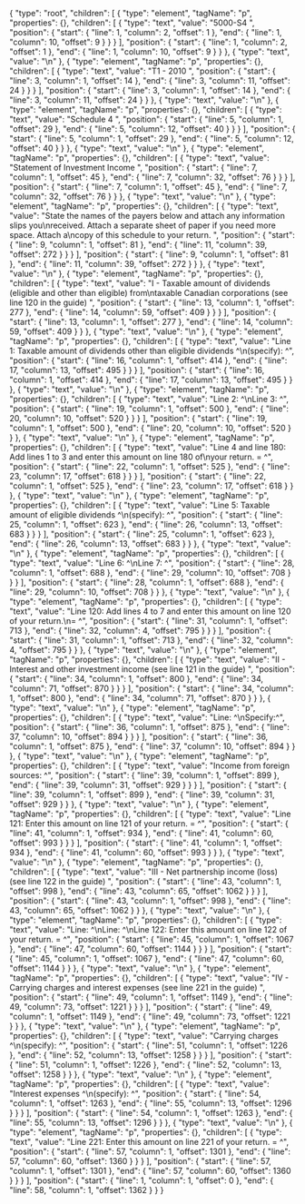 {
  "type": "root",
  "children": [
    {
      "type": "element",
      "tagName": "p",
      "properties": {},
      "children": [
        {
          "type": "text",
          "value": "5000-S4 ",
          "position": {
            "start": {
              "line": 1,
              "column": 2,
              "offset": 1
            },
            "end": {
              "line": 1,
              "column": 10,
              "offset": 9
            }
          }
        }
      ],
      "position": {
        "start": {
          "line": 1,
          "column": 2,
          "offset": 1
        },
        "end": {
          "line": 1,
          "column": 10,
          "offset": 9
        }
      }
    },
    {
      "type": "text",
      "value": "\n"
    },
    {
      "type": "element",
      "tagName": "p",
      "properties": {},
      "children": [
        {
          "type": "text",
          "value": "T1 - 2010 ",
          "position": {
            "start": {
              "line": 3,
              "column": 1,
              "offset": 14
            },
            "end": {
              "line": 3,
              "column": 11,
              "offset": 24
            }
          }
        }
      ],
      "position": {
        "start": {
          "line": 3,
          "column": 1,
          "offset": 14
        },
        "end": {
          "line": 3,
          "column": 11,
          "offset": 24
        }
      }
    },
    {
      "type": "text",
      "value": "\n"
    },
    {
      "type": "element",
      "tagName": "p",
      "properties": {},
      "children": [
        {
          "type": "text",
          "value": "Schedule 4 ",
          "position": {
            "start": {
              "line": 5,
              "column": 1,
              "offset": 29
            },
            "end": {
              "line": 5,
              "column": 12,
              "offset": 40
            }
          }
        }
      ],
      "position": {
        "start": {
          "line": 5,
          "column": 1,
          "offset": 29
        },
        "end": {
          "line": 5,
          "column": 12,
          "offset": 40
        }
      }
    },
    {
      "type": "text",
      "value": "\n"
    },
    {
      "type": "element",
      "tagName": "p",
      "properties": {},
      "children": [
        {
          "type": "text",
          "value": "Statement of Investment Income ",
          "position": {
            "start": {
              "line": 7,
              "column": 1,
              "offset": 45
            },
            "end": {
              "line": 7,
              "column": 32,
              "offset": 76
            }
          }
        }
      ],
      "position": {
        "start": {
          "line": 7,
          "column": 1,
          "offset": 45
        },
        "end": {
          "line": 7,
          "column": 32,
          "offset": 76
        }
      }
    },
    {
      "type": "text",
      "value": "\n"
    },
    {
      "type": "element",
      "tagName": "p",
      "properties": {},
      "children": [
        {
          "type": "text",
          "value": "State the names of the payers below and attach any information slips you\nreceived. Attach a separate sheet of paper if you need more space. Attach a\ncopy of this schedule to your return. ",
          "position": {
            "start": {
              "line": 9,
              "column": 1,
              "offset": 81
            },
            "end": {
              "line": 11,
              "column": 39,
              "offset": 272
            }
          }
        }
      ],
      "position": {
        "start": {
          "line": 9,
          "column": 1,
          "offset": 81
        },
        "end": {
          "line": 11,
          "column": 39,
          "offset": 272
        }
      }
    },
    {
      "type": "text",
      "value": "\n"
    },
    {
      "type": "element",
      "tagName": "p",
      "properties": {},
      "children": [
        {
          "type": "text",
          "value": "I - Taxable amount of dividends (eligible and other than eligible) from\ntaxable Canadian corporations (see line 120 in the guide) ",
          "position": {
            "start": {
              "line": 13,
              "column": 1,
              "offset": 277
            },
            "end": {
              "line": 14,
              "column": 59,
              "offset": 409
            }
          }
        }
      ],
      "position": {
        "start": {
          "line": 13,
          "column": 1,
          "offset": 277
        },
        "end": {
          "line": 14,
          "column": 59,
          "offset": 409
        }
      }
    },
    {
      "type": "text",
      "value": "\n"
    },
    {
      "type": "element",
      "tagName": "p",
      "properties": {},
      "children": [
        {
          "type": "text",
          "value": "Line 1: Taxable amount of dividends other than eligible dividends ^\n(specify): ^",
          "position": {
            "start": {
              "line": 16,
              "column": 1,
              "offset": 414
            },
            "end": {
              "line": 17,
              "column": 13,
              "offset": 495
            }
          }
        }
      ],
      "position": {
        "start": {
          "line": 16,
          "column": 1,
          "offset": 414
        },
        "end": {
          "line": 17,
          "column": 13,
          "offset": 495
        }
      }
    },
    {
      "type": "text",
      "value": "\n"
    },
    {
      "type": "element",
      "tagName": "p",
      "properties": {},
      "children": [
        {
          "type": "text",
          "value": "Line 2: ^\nLine 3: ^",
          "position": {
            "start": {
              "line": 19,
              "column": 1,
              "offset": 500
            },
            "end": {
              "line": 20,
              "column": 10,
              "offset": 520
            }
          }
        }
      ],
      "position": {
        "start": {
          "line": 19,
          "column": 1,
          "offset": 500
        },
        "end": {
          "line": 20,
          "column": 10,
          "offset": 520
        }
      }
    },
    {
      "type": "text",
      "value": "\n"
    },
    {
      "type": "element",
      "tagName": "p",
      "properties": {},
      "children": [
        {
          "type": "text",
          "value": "Line 4 and line 180: Add lines 1 to 3 and enter this amount on line 180 of\nyour return. = ^",
          "position": {
            "start": {
              "line": 22,
              "column": 1,
              "offset": 525
            },
            "end": {
              "line": 23,
              "column": 17,
              "offset": 618
            }
          }
        }
      ],
      "position": {
        "start": {
          "line": 22,
          "column": 1,
          "offset": 525
        },
        "end": {
          "line": 23,
          "column": 17,
          "offset": 618
        }
      }
    },
    {
      "type": "text",
      "value": "\n"
    },
    {
      "type": "element",
      "tagName": "p",
      "properties": {},
      "children": [
        {
          "type": "text",
          "value": "Line 5: Taxable amount of eligible dividends ^\n(specify): ^",
          "position": {
            "start": {
              "line": 25,
              "column": 1,
              "offset": 623
            },
            "end": {
              "line": 26,
              "column": 13,
              "offset": 683
            }
          }
        }
      ],
      "position": {
        "start": {
          "line": 25,
          "column": 1,
          "offset": 623
        },
        "end": {
          "line": 26,
          "column": 13,
          "offset": 683
        }
      }
    },
    {
      "type": "text",
      "value": "\n"
    },
    {
      "type": "element",
      "tagName": "p",
      "properties": {},
      "children": [
        {
          "type": "text",
          "value": "Line 6: ^\nLine 7: ^",
          "position": {
            "start": {
              "line": 28,
              "column": 1,
              "offset": 688
            },
            "end": {
              "line": 29,
              "column": 10,
              "offset": 708
            }
          }
        }
      ],
      "position": {
        "start": {
          "line": 28,
          "column": 1,
          "offset": 688
        },
        "end": {
          "line": 29,
          "column": 10,
          "offset": 708
        }
      }
    },
    {
      "type": "text",
      "value": "\n"
    },
    {
      "type": "element",
      "tagName": "p",
      "properties": {},
      "children": [
        {
          "type": "text",
          "value": "Line 120: Add lines 4 to 7 and enter this amount on line 120 of your return.\n= ^",
          "position": {
            "start": {
              "line": 31,
              "column": 1,
              "offset": 713
            },
            "end": {
              "line": 32,
              "column": 4,
              "offset": 795
            }
          }
        }
      ],
      "position": {
        "start": {
          "line": 31,
          "column": 1,
          "offset": 713
        },
        "end": {
          "line": 32,
          "column": 4,
          "offset": 795
        }
      }
    },
    {
      "type": "text",
      "value": "\n"
    },
    {
      "type": "element",
      "tagName": "p",
      "properties": {},
      "children": [
        {
          "type": "text",
          "value": "II - Interest and other investment income (see line 121 in the guide) ",
          "position": {
            "start": {
              "line": 34,
              "column": 1,
              "offset": 800
            },
            "end": {
              "line": 34,
              "column": 71,
              "offset": 870
            }
          }
        }
      ],
      "position": {
        "start": {
          "line": 34,
          "column": 1,
          "offset": 800
        },
        "end": {
          "line": 34,
          "column": 71,
          "offset": 870
        }
      }
    },
    {
      "type": "text",
      "value": "\n"
    },
    {
      "type": "element",
      "tagName": "p",
      "properties": {},
      "children": [
        {
          "type": "text",
          "value": "Line: ^\nSpecify:^",
          "position": {
            "start": {
              "line": 36,
              "column": 1,
              "offset": 875
            },
            "end": {
              "line": 37,
              "column": 10,
              "offset": 894
            }
          }
        }
      ],
      "position": {
        "start": {
          "line": 36,
          "column": 1,
          "offset": 875
        },
        "end": {
          "line": 37,
          "column": 10,
          "offset": 894
        }
      }
    },
    {
      "type": "text",
      "value": "\n"
    },
    {
      "type": "element",
      "tagName": "p",
      "properties": {},
      "children": [
        {
          "type": "text",
          "value": "Income from foreign sources: ^",
          "position": {
            "start": {
              "line": 39,
              "column": 1,
              "offset": 899
            },
            "end": {
              "line": 39,
              "column": 31,
              "offset": 929
            }
          }
        }
      ],
      "position": {
        "start": {
          "line": 39,
          "column": 1,
          "offset": 899
        },
        "end": {
          "line": 39,
          "column": 31,
          "offset": 929
        }
      }
    },
    {
      "type": "text",
      "value": "\n"
    },
    {
      "type": "element",
      "tagName": "p",
      "properties": {},
      "children": [
        {
          "type": "text",
          "value": "Line 121: Enter this amount on line 121 of your return. = ^",
          "position": {
            "start": {
              "line": 41,
              "column": 1,
              "offset": 934
            },
            "end": {
              "line": 41,
              "column": 60,
              "offset": 993
            }
          }
        }
      ],
      "position": {
        "start": {
          "line": 41,
          "column": 1,
          "offset": 934
        },
        "end": {
          "line": 41,
          "column": 60,
          "offset": 993
        }
      }
    },
    {
      "type": "text",
      "value": "\n"
    },
    {
      "type": "element",
      "tagName": "p",
      "properties": {},
      "children": [
        {
          "type": "text",
          "value": "III - Net partnership income (loss) (see line 122 in the guide) ",
          "position": {
            "start": {
              "line": 43,
              "column": 1,
              "offset": 998
            },
            "end": {
              "line": 43,
              "column": 65,
              "offset": 1062
            }
          }
        }
      ],
      "position": {
        "start": {
          "line": 43,
          "column": 1,
          "offset": 998
        },
        "end": {
          "line": 43,
          "column": 65,
          "offset": 1062
        }
      }
    },
    {
      "type": "text",
      "value": "\n"
    },
    {
      "type": "element",
      "tagName": "p",
      "properties": {},
      "children": [
        {
          "type": "text",
          "value": "Line: ^\nLine: ^\nLine 122: Enter this amount on line 122 of your return. = ^",
          "position": {
            "start": {
              "line": 45,
              "column": 1,
              "offset": 1067
            },
            "end": {
              "line": 47,
              "column": 60,
              "offset": 1144
            }
          }
        }
      ],
      "position": {
        "start": {
          "line": 45,
          "column": 1,
          "offset": 1067
        },
        "end": {
          "line": 47,
          "column": 60,
          "offset": 1144
        }
      }
    },
    {
      "type": "text",
      "value": "\n"
    },
    {
      "type": "element",
      "tagName": "p",
      "properties": {},
      "children": [
        {
          "type": "text",
          "value": "IV - Carrying charges and interest expenses (see line 221 in the guide) ",
          "position": {
            "start": {
              "line": 49,
              "column": 1,
              "offset": 1149
            },
            "end": {
              "line": 49,
              "column": 73,
              "offset": 1221
            }
          }
        }
      ],
      "position": {
        "start": {
          "line": 49,
          "column": 1,
          "offset": 1149
        },
        "end": {
          "line": 49,
          "column": 73,
          "offset": 1221
        }
      }
    },
    {
      "type": "text",
      "value": "\n"
    },
    {
      "type": "element",
      "tagName": "p",
      "properties": {},
      "children": [
        {
          "type": "text",
          "value": "Carrying charges ^\n(specify): ^",
          "position": {
            "start": {
              "line": 51,
              "column": 1,
              "offset": 1226
            },
            "end": {
              "line": 52,
              "column": 13,
              "offset": 1258
            }
          }
        }
      ],
      "position": {
        "start": {
          "line": 51,
          "column": 1,
          "offset": 1226
        },
        "end": {
          "line": 52,
          "column": 13,
          "offset": 1258
        }
      }
    },
    {
      "type": "text",
      "value": "\n"
    },
    {
      "type": "element",
      "tagName": "p",
      "properties": {},
      "children": [
        {
          "type": "text",
          "value": "Interest expenses ^\n(specify): ^",
          "position": {
            "start": {
              "line": 54,
              "column": 1,
              "offset": 1263
            },
            "end": {
              "line": 55,
              "column": 13,
              "offset": 1296
            }
          }
        }
      ],
      "position": {
        "start": {
          "line": 54,
          "column": 1,
          "offset": 1263
        },
        "end": {
          "line": 55,
          "column": 13,
          "offset": 1296
        }
      }
    },
    {
      "type": "text",
      "value": "\n"
    },
    {
      "type": "element",
      "tagName": "p",
      "properties": {},
      "children": [
        {
          "type": "text",
          "value": "Line 221: Enter this amount on line 221 of your return. = ^",
          "position": {
            "start": {
              "line": 57,
              "column": 1,
              "offset": 1301
            },
            "end": {
              "line": 57,
              "column": 60,
              "offset": 1360
            }
          }
        }
      ],
      "position": {
        "start": {
          "line": 57,
          "column": 1,
          "offset": 1301
        },
        "end": {
          "line": 57,
          "column": 60,
          "offset": 1360
        }
      }
    }
  ],
  "position": {
    "start": {
      "line": 1,
      "column": 1,
      "offset": 0
    },
    "end": {
      "line": 58,
      "column": 1,
      "offset": 1362
    }
  }
}
